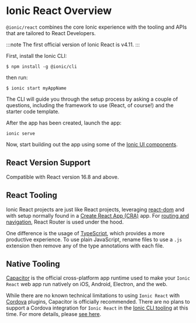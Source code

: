 # Ionic React Overview

`@ionic/react` combines the core Ionic experience with the tooling and APIs that are tailored to React Developers. 

:::note
The first official version of Ionic React is v4.11.
:::

First, install the Ionic CLI:

```shell
$ npm install -g @ionic/cli
```

then run:

```shell
$ ionic start myAppName
```

The CLI will guide you through the setup process by asking a couple of questions, including the framework to use (React, of course!) and the starter code template.

After the app has been created, launch the app:

```shell
ionic serve
```

Now, start building out the app using some of the [Ionic UI components](../components.md). 

## React Version Support

Compatible with React version 16.8 and above.

## React Tooling

Ionic React projects are just like React projects, leveraging [react-dom](https://reactjs.org/docs/react-dom.html) and with setup normally found in a [Create React App (CRA)](https://github.com/facebook/create-react-app) app. For [routing and navigation](navigation.md), React Router is used under the hood.

One difference is the usage of [TypeScript](http://www.typescriptlang.org/), which provides a more productive experience. To use plain JavaScript, rename files to use a `.js` extension then remove any of the type annotations with each file.

## Native Tooling

[Capacitor](https://capacitor.ionicframework.com) is the official cross-platform app runtime used to make your `Ionic React` web app run natively on iOS, Android, Electron, and the web. 

While there are no known technical limitations to using `Ionic React` with [Cordova](https://cordova.apache.org/) plugins, Capacitor is officially recommended. There are no plans to support a Cordova integration for `Ionic React` in the [Ionic CLI tooling](../cli.md) at this time. For more details, please [see here](https://capacitor.ionicframework.com/docs/cordova).

